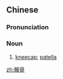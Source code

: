 {{also|髌骨}}
==Chinese==
{{zh-forms|s=髌骨}}

===Pronunciation===
{{zh-pron
|m=bìngǔ
|c=ban3 gwat1,pan5 gwat1
|mn=xm,qz,zz:pin-kut/xm:pīn-kut
|cat=n
}}

===Noun===
{{zh-noun}}

# {{lb|zh|skeleton}} [[kneecap]]; [[patella]]

[[zh:髕骨]]